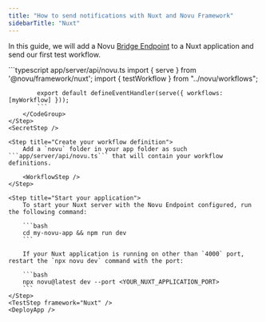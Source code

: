 ```yaml
---
title: "How to send notifications with Nuxt and Novu Framework"
sidebarTitle: "Nuxt"
---
```



In this guide, we will add a Novu [Bridge Endpoint](/concepts/endpoint) to a Nuxt application and send our first test workflow.

<Steps>
    <LocalStudio />
    <PackagesStep />
    <Step title="Add a Novu API Endpoint">
        <CodeGroup>
            ```typescript app/server/api/novu.ts
            import { serve } from '@novu/framework/nuxt';
            import { testWorkflow } from "../novu/workflows";

            export default defineEventHandler(serve({ workflows: [myWorkflow] }));
            ```
        </CodeGroup>
    </Step>
    <SecretStep />

    <Step title="Create your workflow definition">
        Add a `novu` folder in your app folder as such ```app/server/api/novu.ts``` that will contain your workflow definitions.

        <WorkflowStep />
    </Step>

    <Step title="Start your application">
        To start your Nuxt server with the Novu Endpoint configured, run the following command:

        ```bash
        cd my-novu-app && npm run dev
        ```

        If your Nuxt application is running on other than `4000` port, restart the `npx novu dev` command with the port:

        ```bash
        npx novu@latest dev --port <YOUR_NUXT_APPLICATION_PORT>
        ```
    </Step>
    <TestStep framework="Nuxt" />
    <DeployApp />

</Steps>

<NextStepsStep />
